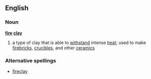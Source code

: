 ==English==
===Noun===
{{wikipedia}}
'''[[fire]] [[clay]]'''
# a type of clay that is able to [[withstand]] intense [[heat]]; used to make [[firebrick]]s, [[crucible]]s, and other [[ceramic]]s
===Alternative spellings===
*[[fireclay]]